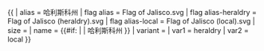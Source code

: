 {{ {{{1<noinclude>|country showdata</noinclude>}}}
| alias = 哈利斯科州
| flag alias = Flag of Jalisco.svg
| flag alias-heraldry = Flag of Jalisco (heraldry).svg
| flag alias-local = Flag of Jalisco (local).svg
| size = {{{size|}}}
| name = {{#if: {{{name|}}} | {{{name|}}} | 哈利斯科州 }}
| variant = {{{variant|}}}
<noinclude>
| var1 = heraldry
| var2 = local
</noinclude>
}}<noinclude>
</noinclude>